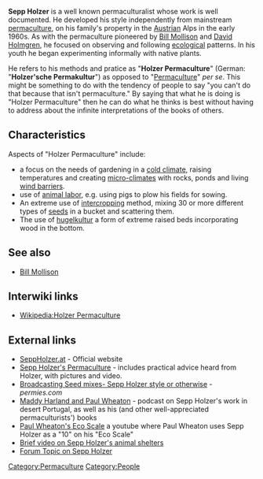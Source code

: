 '''Sepp Holzer''' is a well known permaculturalist whose work is well documented.{{fact}} He developed his style independently from mainstream [[permaculture]], on his family's property in the [[Austria]]n Alps in the early 1960s. As with the permaculture pioneered by [[Bill Mollison]] and [[David Holmgren]], he focused on observing and following [[ecological]] patterns. In his youth he began experimenting informally with native plants.

He refers to his methods and pratice as "'''Holzer Permaculture'''" (German: "'''Holzer'sche Permakultur'''") as opposed to "[[Permaculture]]" ''per se''. This might be something to do with the tendency of people to say "you can't do that because that isn't permaculture." By saying that what he is doing is "Holzer Permaculture" then he can do what he thinks is best without having to address about the infinite interpretations of the books of others.{{fact}}

== Characteristics ==

Aspects of "Holzer Permaculture" include:
* a focus on the needs of gardening in a [[cold climate]], raising temperatures and creating [[micro-climates]] with rocks, ponds and living [[wind barriers]].
* use of [[animal labor]], e.g. using pigs to plow his fields for sowing.
* An extreme use of [[intercropping]] method, mixing 30 or more different types of [[seeds]] in a bucket and scattering them.
* The use of [[hugelkultur]] a form of extreme raised beds incorporating wood in the bottom.

== See also == 

* [[Bill Mollison]] 

== Interwiki links ==

* [[Wikipedia:Holzer Permaculture]]

== External links ==

* [http://www.seppholzer.at/ SeppHolzer.at] - Official website
* [http://www.richsoil.com/sepp-holzer/sepp-holzer-permaculture.jsp Sepp Holzer's Permaculture] - includes practical advice heard from Holzer, with pictures and video.
* [http://www.permies.com/permaculture-forums/4714_0/permaculture/broadcasting-seed-mixes-sepp-holzer-style-or-otherwise Broadcasting Seed mixes- Sepp Holzer style or otherwise] - ''permies.com''
* [http://www.richsoil.com/permaculture/166-podcast-016-maddy-harland-of-permaculture-magazine/ Maddy Harland and Paul Wheaton] - podcast on Sepp Holzer's work in desert Portugal, as well as his (and other well-appreciated permaculturists') books
* [http://www.youtube.com/watch?v=OWQsgTD3ifY Paul Wheaton's Eco Scale] a youtube where Paul Wheaton uses Sepp Holzer as a "10" on his "Eco Scale"
* [http://www.permies.com/permaculture-forums/1443_0#msg82397 Brief video on Sepp Holzer's animal shelters]
* [http://www.permies.com/t/2413 Forum Topic on Sepp Holzer]
 
{{stub}}

[[Category:Permaculture]]
[[Category:People]]